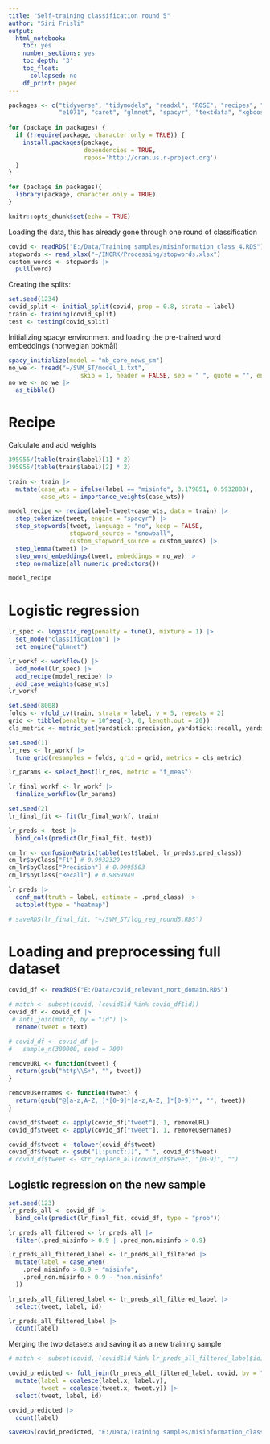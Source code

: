 ```yaml
---
title: "Self-training classification round 5"
author: "Siri Frisli"
output:
  html_notebook:
    toc: yes
    number_sections: yes
    toc_depth: '3'
    toc_float:
      collapsed: no
    df_print: paged
---
```


```r
packages <- c("tidyverse", "tidymodels", "readxl", "ROSE", "recipes", "textrecipes",
              "e1071", "caret", "glmnet", "spacyr", "textdata", "xgboost", "data.table")
 
for (package in packages) {
  if (!require(package, character.only = TRUE)) {
    install.packages(package,
                     dependencies = TRUE,
                     repos='http://cran.us.r-project.org')
  }
}

for (package in packages){
  library(package, character.only = TRUE)
}

knitr::opts_chunk$set(echo = TRUE)
```

Loading the data, this has already gone through one round of classification
```r
covid <- readRDS("E:/Data/Training samples/misinformation_class_4.RDS")
stopwords <- read_xlsx("~/INORK/Processing/stopwords.xlsx")
custom_words <- stopwords |>
  pull(word)
```

Creating the splits:
```r
set.seed(1234)
covid_split <- initial_split(covid, prop = 0.8, strata = label)
train <- training(covid_split)
test <- testing(covid_split)
```

Initializing spacyr environment and loading the pre-trained word embeddings (norwegian bokmål)
```r
spacy_initialize(model = "nb_core_news_sm")
no_we <- fread("~/SVM_ST/model_1.txt", 
                    skip = 1, header = FALSE, sep = " ", quote = "", encoding = "UTF-8")
no_we <- no_we |>
  as_tibble()
```

# Recipe
Calculate and add weights 
```r
395955/(table(train$label)[1] * 2)
395955/(table(train$label)[2] * 2)
```

```r
train <- train |>
  mutate(case_wts = ifelse(label == "misinfo", 3.179851, 0.5932888),
         case_wts = importance_weights(case_wts))
```

```r
model_recipe <- recipe(label~tweet+case_wts, data = train) |>
  step_tokenize(tweet, engine = "spacyr") |>
  step_stopwords(tweet, language = "no", keep = FALSE, 
                 stopword_source = "snowball", 
                 custom_stopword_source = custom_words) |>
  step_lemma(tweet) |>
  step_word_embeddings(tweet, embeddings = no_we) |>
  step_normalize(all_numeric_predictors())

model_recipe
```

# Logistic regression
```r
lr_spec <- logistic_reg(penalty = tune(), mixture = 1) |>
  set_mode("classification") |>
  set_engine("glmnet")
```

```r
lr_workf <- workflow() |>
  add_model(lr_spec) |>
  add_recipe(model_recipe) |>
  add_case_weights(case_wts)
lr_workf
```

```r
set.seed(8008)
folds <- vfold_cv(train, strata = label, v = 5, repeats = 2)
grid <- tibble(penalty = 10^seq(-3, 0, length.out = 20))
cls_metric <- metric_set(yardstick::precision, yardstick::recall, yardstick::f_meas)
```

```r
set.seed(1)
lr_res <- lr_workf |>
  tune_grid(resamples = folds, grid = grid, metrics = cls_metric)
```

```r
lr_params <- select_best(lr_res, metric = "f_meas")

lr_final_workf <- lr_workf |>
  finalize_workflow(lr_params)
```

```r
set.seed(2)
lr_final_fit <- fit(lr_final_workf, train)

lr_preds <- test |>
  bind_cols(predict(lr_final_fit, test))

cm_lr <- confusionMatrix(table(test$label, lr_preds$.pred_class)) 
cm_lr$byClass["F1"] # 0.9932329 
cm_lr$byClass["Precision"] # 0.9995503 
cm_lr$byClass["Recall"] # 0.9869949 
```
```r
lr_preds |>
  conf_mat(truth = label, estimate = .pred_class) |> 
  autoplot(type = "heatmap")
```

```r
# saveRDS(lr_final_fit, "~/SVM_ST/log_reg_round5.RDS")
```

# Loading and preprocessing full dataset
```r
covid_df <- readRDS("E:/Data/covid_relevant_nort_domain.RDS")

# match <- subset(covid, (covid$id %in% covid_df$id))
covid_df <- covid_df |>
 # anti_join(match, by = "id") |>
  rename(tweet = text)
```

```r
# covid_df <- covid_df |>
#   sample_n(300000, seed = 700)
```

```r
removeURL <- function(tweet) {
  return(gsub("http\\S+", "", tweet))
}

removeUsernames <- function(tweet) {
  return(gsub("@[a-z,A-Z,_]*[0-9]*[a-z,A-Z,_]*[0-9]*", "", tweet))
}

covid_df$tweet <- apply(covid_df["tweet"], 1, removeURL)
covid_df$tweet <- apply(covid_df["tweet"], 1, removeUsernames)

covid_df$tweet <- tolower(covid_df$tweet)
covid_df$tweet <- gsub("[[:punct:]]", " ", covid_df$tweet)
# covid_df$tweet <- str_replace_all(covid_df$tweet, "[0-9]", "")
```

## Logistic regression on the new sample
```r
set.seed(123)
lr_preds_all <- covid_df |>
  bind_cols(predict(lr_final_fit, covid_df, type = "prob"))
```

```r
lr_preds_all_filtered <- lr_preds_all |>
  filter(.pred_misinfo > 0.9 | .pred_non.misinfo > 0.9)
```

```r
lr_preds_all_filtered_label <- lr_preds_all_filtered |>
  mutate(label = case_when(
    .pred_misinfo > 0.9 ~ "misinfo",
    .pred_non.misinfo > 0.9 ~ "non.misinfo"
  ))
```

```r
lr_preds_all_filtered_label <- lr_preds_all_filtered_label |>
  select(tweet, label, id)
```

```r
lr_preds_all_filtered_label |>
  count(label)
```

Merging the two datasets and saving it as a new training sample
```r
# match <- subset(covid, (covid$id %in% lr_preds_all_filtered_label$id))

covid_predicted <- full_join(lr_preds_all_filtered_label, covid, by = "id") |>
  mutate(label = coalesce(label.x, label.y),
         tweet = coalesce(tweet.x, tweet.y)) |>
  select(tweet, label, id)

covid_predicted |>
  count(label)
```

```r
saveRDS(covid_predicted, "E:/Data/Training samples/misinformation_class_5.RDS")
```